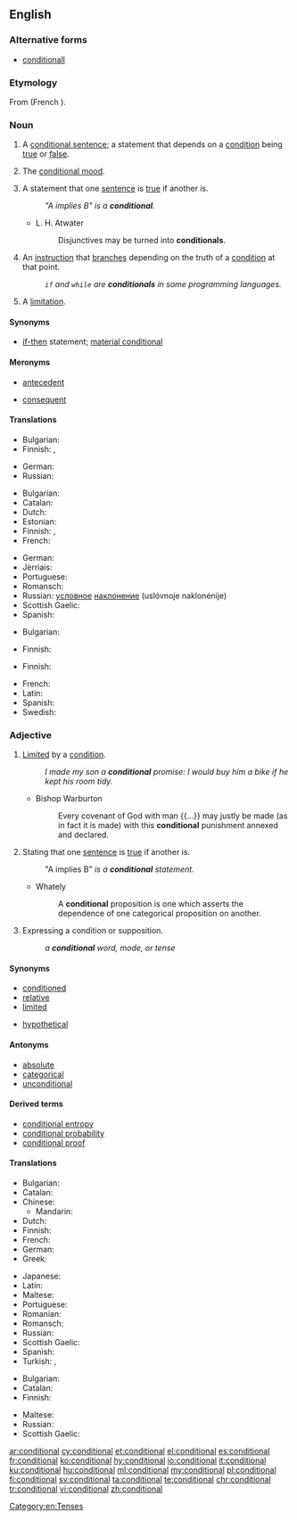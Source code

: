 ==English==

===Alternative forms===
* [[conditionall]] {{qualifier|obsolete}}

===Etymology===
From {{etyl|fro|en}} {{term|condicionel|lang=fro}} (French {{term|conditionnel|lang=fr}}).

===Noun===
{{en-noun}}

# {{context|grammar|lang=en}} A [[conditional sentence]]; a statement that depends on a [[condition]] being [[true]] or [[false]].
# {{context|grammar|lang=en}} The [[conditional mood]].
# {{context|logic|lang=en}} A statement that one [[sentence]] is [[true]] if another is.
#: ''"A implies B" is a '''conditional'''.''
#* L. H. Atwater
#*: Disjunctives may be turned into '''conditionals'''.
# {{context|computing|programming|lang=en}} An [[instruction]] that [[branch]]es depending on the truth of a [[condition]] at that point.
#: ''<code>if</code> and <code>while</code> are '''conditionals''' in some programming languages.''
# {{context|obsolete|lang=en}} A [[limitation]].
#: {{rfquotek|Francis Bacon}}

====Synonyms====
* {{sense|in logic}} [[if-then]] statement; [[material conditional]]

====Meronyms====
* {{sense|in logic}} [[antecedent]]
* {{sense|in logic}} [[consequent]]

====Translations====
{{trans-top|grammar: statement}}
* Bulgarian: {{t+|bg|условие|n}}
* Finnish: {{t+|fi|ehtolause}}, {{t|fi|konditionaalilause}}
{{trans-mid}}
* German: {{t+|de|Konditional|n}}
* Russian: {{t+|ru|условие|n|tr=uslóvije}}
{{trans-bottom}}

{{trans-top|grammar:mood}}
* Bulgarian: {{t|bg|условно наклонение|n}}
* Catalan: {{t+|ca|condicional|m}}
* Dutch: {{t+|nl|voorwaardelijke wijs|m}}
* Estonian: {{t|et|tingiv}}
* Finnish: {{t+|fi|ehtotapa}}, {{t+|fi|konditionaali}}
* French: {{t+|fr|conditionnel|m}}
{{trans-mid}}
* German: {{t+|de|Konditional|n}}
* Jèrriais: {{t|roa-jer|conditionnel|m}}
* Portuguese: {{t+|pt|condicional|m}}
* Romansch: {{t|rm|cundiziunal|m}}
* Russian: [[условный|условное]] [[наклонение]] (uslóvnoje naklonénije) {{g|n}}
* Scottish Gaelic: {{t|gd|modh cumhach|m}}
* Spanish: {{t+|es|condicional|m}}
{{trans-bottom}}

{{trans-top|logic: statement}}
* Bulgarian: {{t+|bg|условие|n}}
{{trans-mid}}
* Finnish: {{t+|fi|ehtolause}}
{{trans-bottom}}

{{trans-top|computing: branching instruction}}
* Finnish: {{t+|fi|ehtolause}}
{{trans-mid}}
{{trans-bottom}}

{{trans-see|limitation}}

{{checktrans-top}}
* French: {{t+check|fr|conditionnel|m}}
* Latin: {{t-check|la|condicionalis|m}}
* Spanish: {{t+check|es|condicional|m}}
* Swedish: {{t-check|sv|konditionalis}}
{{trans-bottom}}

===Adjective===
{{en-adj|-}}

# [[limited|Limited]] by a [[condition]].
#: ''I made my son a '''conditional''' promise: I would buy him a bike if he kept his room tidy.''
#* Bishop Warburton
#*: Every covenant of God with man {{...}} may justly be made (as in fact it is made) with this '''conditional''' punishment annexed and declared.
# {{context|logic|lang=en}} Stating that one [[sentence]] is [[true]] if another is.
#: "A implies B" '' is a '''conditional''' statement.''
#* Whately
#*: A '''conditional''' proposition is one which asserts the dependence of one categorical proposition on another.
# {{context|grammar|lang=en}} Expressing a condition or supposition.
#: ''a '''conditional''' word, mode, or tense''

====Synonyms====
* [[conditioned]]
* [[relative]]
* [[limited]]
* {{sense|in logic}} [[hypothetical]]

====Antonyms====
* [[absolute]]
* [[categorical]]
* [[unconditional]]

====Derived terms====
* [[conditional entropy]]
* [[conditional probability]]
* [[conditional proof]]

====Translations====
{{trans-top|limited by a condition}}
* Bulgarian: {{t+|bg|условен}}
* Catalan: {{t+|ca|condicional}}
* Chinese:
** Mandarin: {{t|zh|有條件的|tr=yǒu tiáojiàn de}}
* Dutch: {{t+|nl|voorwaardelijk}}
* Finnish: {{t|fi|ehdollinen}}
* French: {{t|fr|conditionnel}}
* German: {{t|de|bedingt}}
* Greek: {{t+|el|υποθετικός|tr=ypothetikós}}
{{trans-mid}}
* Japanese: {{t|ja|条件付き|alt=条件付きの|tr=jōkentsuki no}}
* Latin: {{t|la|condiciōnālis}}
* Maltese: {{t|mt|kundizzjonali}}
* Portuguese: {{t+|pt|condicional}}
* Romanian: {{t+|ro|condițional}}
* Romansch: {{t|rm|cundiziunal}}
* Russian: {{t+|ru|условный|tr=uslóvnyj}}
* Scottish Gaelic: {{t|gd|cumhach}}
* Spanish: {{t|es|condicional}}
* Turkish: {{t+|tr|şartlı}}, {{t+|tr|koşullu}}
{{trans-bottom}}

{{trans-top|in logic}}
* Bulgarian: {{t+|bg|условен}}
* Catalan: {{t+|ca|condicional}}
* Finnish: {{t|fi|ehdollinen}}
{{trans-mid}}
* Maltese: {{t|mt|kundizzjonali}}
* Russian: {{t+|ru|условный|tr=uslóvnyj}}
* Scottish Gaelic: {{t|gd|cumhach}}
{{trans-bottom}}

[[Category:en:Tenses]]

[[ar:conditional]]
[[cy:conditional]]
[[et:conditional]]
[[el:conditional]]
[[es:conditional]]
[[fr:conditional]]
[[ko:conditional]]
[[hy:conditional]]
[[io:conditional]]
[[it:conditional]]
[[ku:conditional]]
[[hu:conditional]]
[[ml:conditional]]
[[my:conditional]]
[[pl:conditional]]
[[fi:conditional]]
[[sv:conditional]]
[[ta:conditional]]
[[te:conditional]]
[[chr:conditional]]
[[tr:conditional]]
[[vi:conditional]]
[[zh:conditional]]